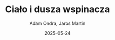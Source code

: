 ---
title: "Ciało i dusza wspinacza"
author: "Adam Ondra, Jaros Martin"
published: true
status: "read"
bookType: "paper"
tag: "Climbing"
cover: "/books/cialo-i-dusza-wspinacza.jpg"
date: "2025-05-24"
--- 